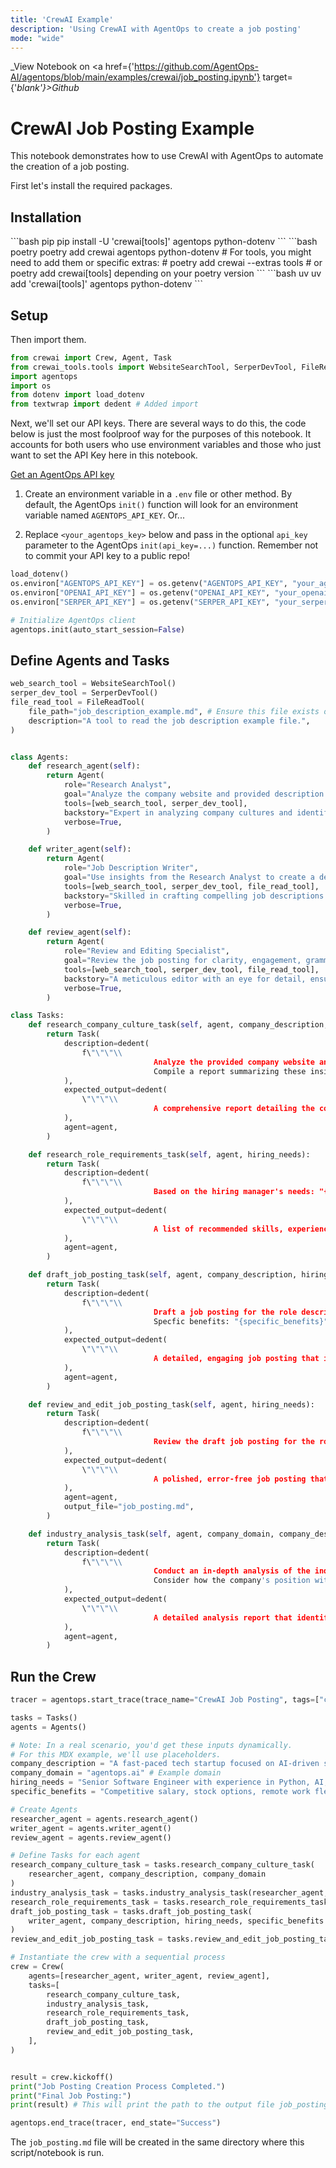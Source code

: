 ```yaml
---
title: 'CrewAI Example'
description: 'Using CrewAI with AgentOps to create a job posting'
mode: "wide"
---
```

_View Notebook on <a href={'https://github.com/AgentOps-AI/agentops/blob/main/examples/crewai/job_posting.ipynb'} target={'_blank'}>Github</a>_

# CrewAI Job Posting Example

This notebook demonstrates how to use CrewAI with AgentOps to automate the creation of a job posting.

First let's install the required packages.

## Installation
<CodeGroup>
  ```bash pip
  pip install -U 'crewai[tools]' agentops python-dotenv
  ```
  ```bash poetry
  poetry add crewai agentops python-dotenv
  # For tools, you might need to add them or specific extras:
  # poetry add crewai --extras tools 
  # or poetry add crewai[tools] depending on your poetry version
  ```
  ```bash uv
  uv add 'crewai[tools]' agentops python-dotenv
  ```
</CodeGroup>

## Setup
Then import them.
```python
from crewai import Crew, Agent, Task
from crewai_tools.tools import WebsiteSearchTool, SerperDevTool, FileReadTool # Corrected import in previous MDX version
import agentops
import os
from dotenv import load_dotenv
from textwrap import dedent # Added import
```

Next, we'll set our API keys. There are several ways to do this, the code below is just the most foolproof way for the purposes of this notebook. It accounts for both users who use environment variables and those who just want to set the API Key here in this notebook.

[Get an AgentOps API key](https://agentops.ai/settings/projects)

1. Create an environment variable in a `.env` file or other method. By default, the AgentOps `init()` function will look for an environment variable named `AGENTOPS_API_KEY`. Or...

2. Replace `<your_agentops_key>` below and pass in the optional `api_key` parameter to the AgentOps `init(api_key=...)` function. Remember not to commit your API key to a public repo!

```python
load_dotenv()
os.environ["AGENTOPS_API_KEY"] = os.getenv("AGENTOPS_API_KEY", "your_agentops_api_key_here")
os.environ["OPENAI_API_KEY"] = os.getenv("OPENAI_API_KEY", "your_openai_api_key_here")
os.environ["SERPER_API_KEY"] = os.getenv("SERPER_API_KEY", "your_serper_api_key_here")
```

```python
# Initialize AgentOps client
agentops.init(auto_start_session=False)
```

## Define Agents and Tasks

```python
web_search_tool = WebsiteSearchTool()
serper_dev_tool = SerperDevTool()
file_read_tool = FileReadTool(
    file_path="job_description_example.md", # Ensure this file exists or handle appropriately
    description="A tool to read the job description example file.",
)


class Agents:
    def research_agent(self):
        return Agent(
            role="Research Analyst",
            goal="Analyze the company website and provided description to extract insights on culture, values, and specific needs.",
            tools=[web_search_tool, serper_dev_tool],
            backstory="Expert in analyzing company cultures and identifying key values and needs from various sources, including websites and brief descriptions.",
            verbose=True,
        )

    def writer_agent(self):
        return Agent(
            role="Job Description Writer",
            goal="Use insights from the Research Analyst to create a detailed, engaging, and enticing job posting.",
            tools=[web_search_tool, serper_dev_tool, file_read_tool],
            backstory="Skilled in crafting compelling job descriptions that resonate with the company's values and attract the right candidates.",
            verbose=True,
        )

    def review_agent(self):
        return Agent(
            role="Review and Editing Specialist",
            goal="Review the job posting for clarity, engagement, grammatical accuracy, and alignment with company values and refine it to ensure perfection.",
            tools=[web_search_tool, serper_dev_tool, file_read_tool],
            backstory="A meticulous editor with an eye for detail, ensuring every piece of content is clear, engaging, and grammatically perfect.",
            verbose=True,
        )
```

```python
class Tasks:
    def research_company_culture_task(self, agent, company_description, company_domain):
        return Task(
            description=dedent(
                f\"\"\"\\
								Analyze the provided company website and the hiring manager's company's domain {company_domain}, description: "{company_description}". Focus on understanding the company's culture, values, and mission. Identify unique selling points and specific projects or achievements highlighted on the site.
								Compile a report summarizing these insights, specifically how they can be leveraged in a job posting to attract the right candidates.\"\"\"
            ),
            expected_output=dedent(
                \"\"\"\\
								A comprehensive report detailing the company's culture, values, and mission, along with specific selling points relevant to the job role. Suggestions on incorporating these insights into the job posting should be included.\"\"\"
            ),
            agent=agent,
        )

    def research_role_requirements_task(self, agent, hiring_needs):
        return Task(
            description=dedent(
                f\"\"\"\\
								Based on the hiring manager's needs: "{hiring_needs}", identify the key skills, experiences, and qualities the ideal candidate should possess for the role. Consider the company's current projects, its competitive landscape, and industry trends. Prepare a list of recommended job requirements and qualifications that align with the company's needs and values.\"\"\"
            ),
            expected_output=dedent(
                \"\"\"\\
								A list of recommended skills, experiences, and qualities for the ideal candidate, aligned with the company's culture, ongoing projects, and the specific role's requirements.\"\"\"
            ),
            agent=agent,
        )

    def draft_job_posting_task(self, agent, company_description, hiring_needs, specific_benefits):
        return Task(
            description=dedent(
                f\"\"\"\\
								Draft a job posting for the role described by the hiring manager: "{hiring_needs}". Use the insights on "{company_description}" to start with a compelling introduction, followed by a detailed role description, responsibilities, and required skills and qualifications. Ensure the tone aligns with the company's culture and incorporate any unique benefits or opportunities offered by the company.
								Specfic benefits: "{specific_benefits}"\"\"\"
            ),
            expected_output=dedent(
                \"\"\"\\
								A detailed, engaging job posting that includes an introduction, role description, responsibilities, requirements, and unique company benefits. The tone should resonate with the company's culture and values, aimed at attracting the right candidates.\"\"\"
            ),
            agent=agent,
        )

    def review_and_edit_job_posting_task(self, agent, hiring_needs):
        return Task(
            description=dedent(
                f\"\"\"\\
								Review the draft job posting for the role: "{hiring_needs}". Check for clarity, engagement, grammatical accuracy, and alignment with the company's culture and values. Edit and refine the content, ensuring it speaks directly to the desired candidates and accurately reflects the role's unique benefits and opportunities. Provide feedback for any necessary revisions.\"\"\"
            ),
            expected_output=dedent(
                \"\"\"\\
								A polished, error-free job posting that is clear, engaging, and perfectly aligned with the company's culture and values. Feedback on potential improvements and final approval for publishing. Formated in markdown.\"\"\"
            ),
            agent=agent,
            output_file="job_posting.md",
        )

    def industry_analysis_task(self, agent, company_domain, company_description):
        return Task(
            description=dedent(
                f\"\"\"\\
								Conduct an in-depth analysis of the industry related to the company's domain: "{company_domain}". Investigate current trends, challenges, and opportunities within the industry, utilizing market reports, recent developments, and expert opinions. Assess how these factors could impact the role being hired for and the overall attractiveness of the position to potential candidates.
								Consider how the company's position within this industry and its response to these trends could be leveraged to attract top talent. Include in your report how the role contributes to addressing industry challenges or seizing opportunities.\"\"\"
            ),
            expected_output=dedent(
                \"\"\"\\
								A detailed analysis report that identifies major industry trends, challenges, and opportunities relevant to the company's domain and the specific job role. This report should provide strategic insights on positioning the job role and the company as an attractive choice for potential candidates.\"\"\"
            ),
            agent=agent,
        )
```

## Run the Crew

```python
tracer = agentops.start_trace(trace_name="CrewAI Job Posting", tags=["crew-job-posting-example", "agentops-example"])

tasks = Tasks()
agents = Agents()

# Note: In a real scenario, you'd get these inputs dynamically.
# For this MDX example, we'll use placeholders.
company_description = "A fast-paced tech startup focused on AI-driven solutions for e-commerce."
company_domain = "agentops.ai" # Example domain
hiring_needs = "Senior Software Engineer with experience in Python, AI, and cloud platforms."
specific_benefits = "Competitive salary, stock options, remote work flexibility, and a great team culture."

# Create Agents
researcher_agent = agents.research_agent()
writer_agent = agents.writer_agent()
review_agent = agents.review_agent()

# Define Tasks for each agent
research_company_culture_task = tasks.research_company_culture_task(
    researcher_agent, company_description, company_domain
)
industry_analysis_task = tasks.industry_analysis_task(researcher_agent, company_domain, company_description)
research_role_requirements_task = tasks.research_role_requirements_task(researcher_agent, hiring_needs)
draft_job_posting_task = tasks.draft_job_posting_task(
    writer_agent, company_description, hiring_needs, specific_benefits
)
review_and_edit_job_posting_task = tasks.review_and_edit_job_posting_task(review_agent, hiring_needs)

# Instantiate the crew with a sequential process
crew = Crew(
    agents=[researcher_agent, writer_agent, review_agent],
    tasks=[
        research_company_culture_task,
        industry_analysis_task,
        research_role_requirements_task,
        draft_job_posting_task,
        review_and_edit_job_posting_task,
    ],
)


result = crew.kickoff()
print("Job Posting Creation Process Completed.")
print("Final Job Posting:")
print(result) # This will print the path to the output file job_posting.md

agentops.end_trace(tracer, end_state="Success")
```
The `job_posting.md` file will be created in the same directory where this script/notebook is run.

<script type="module" src="/scripts/github_stars.js"></script>
<script type="module" src="/scripts/scroll-img-fadein-animation.js"></script>
<script type="module" src="/scripts/button_heartbeat_animation.js"></script>
<script type="module" src="/scripts/adjust_api_dynamically.js"></script>

